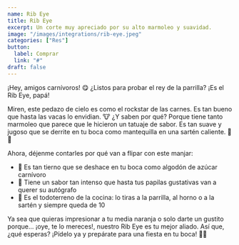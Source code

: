 ```yaml
---
name: Rib Eye
title: Rib Eye
excerpt: Un corte muy apreciado por su alto marmoleo y suavidad.
image: "/images/integrations/rib-eye.jpeg"
categories: ["Res"]
button:
  label: Comprar
  link: "#"
draft: false
---
```

¡Hey, amigos carnívoros! 😋 ¿Listos para probar el rey de la parrilla? ¡Es el Rib Eye, papá!

Miren, este pedazo de cielo es como el rockstar de las carnes. Es tan bueno que hasta las vacas lo envidian. 🐮 ¿Y saben por qué? Porque tiene tanto marmoleo que parece que le hicieron un tatuaje de sabor. Es tan suave y jugoso que se derrite en tu boca como mantequilla en una sartén caliente. 🧈🔥

Ahora, déjenme contarles por qué van a flipar con este manjar:

- 👅 Es tan tierno que se deshace en tu boca como algodón de azúcar carnívoro
- 🎸 Tiene un sabor tan intenso que hasta tus papilas gustativas van a querer su autógrafo
- 🍳 Es el todoterreno de la cocina: lo tiras a la parrilla, al horno o a la sartén y siempre queda de 10

Ya sea que quieras impresionar a tu media naranja o solo darte un gustito porque... ¡oye, te lo mereces!, nuestro Rib Eye es tu mejor aliado. Así que, ¿qué esperas? ¡Pídelo ya y prepárate para una fiesta en tu boca! 🎉🥩